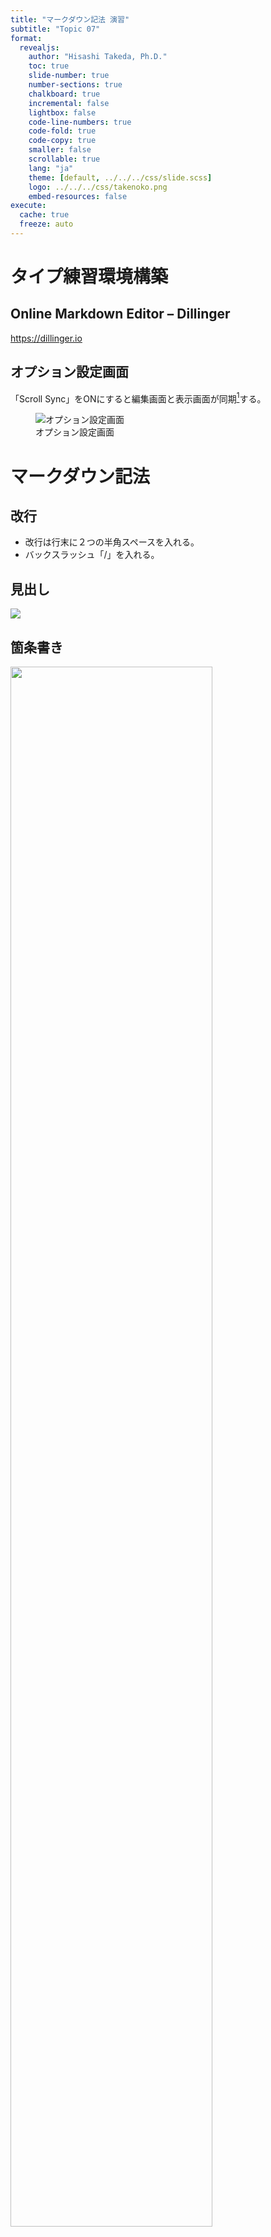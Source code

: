 ---
title: "マークダウン記法 演習"
subtitle: "Topic 07"
format:
  revealjs:
    author: "Hisashi Takeda, Ph.D."
    toc: true
    slide-number: true
    number-sections: true
    chalkboard: true
    incremental: false
    lightbox: false
    code-line-numbers: true
    code-fold: true
    code-copy: true
    smaller: false 
    scrollable: true
    lang: "ja"
    theme: [default, ../../../css/slide.scss]
    logo: ../../../css/takenoko.png
    embed-resources: false 
execute:
  cache: true
  freeze: auto
---

# タイプ練習環境構築

## Online Markdown Editor -- Dillinger

<https://dillinger.io>


## オプション設定画面

「Scroll Sync」をONにすると編集画面と表示画面が同期[^1]する。

![オプション設定画面](./fig/dillinger_options.png)

[^1]: 同時にスクロール

# マークダウン記法

## 改行

- 改行は行末に２つの半角スペースを入れる。
- バックスラッシュ「/」を入れる。

## 見出し

![](./fig/markdown_title_bar.png)

## 箇条書き

![](./fig/markdown_list.png){width=80%}

---

改行し半角4つの後に「*」，「-」，「+」
の記号で入れ子リストを作成できる。

![](./fig/markdown_sublist.png){width=200%}

## 修飾

![](./fig/markdown_decoration.png){width=100%}

## 引用

![](./fig/markdown_quote.png){width=50%}

## ハイパーリンク

![](./fig/markdown_hyperlink.png)

## 数式

数式をインライン（行内；文字の高さで）表示させるには，
数式をLaTeX\fn{「ラテフ」と読む}方式で表記したものを\$マークで括る。
![](./fig/markdown_math_misc.png)

センタリング（中央寄せ）し正しい大きさで数式表示する場合，
\$\$マークで\ruby{括}{くく}る。

![](./fig/markdown_math_sigma.png)
![](./fig/markdown_math_integral.png)

$x$と$dx$の間の半角スペースは，「～」を使う。

## 表

![](./fig/markdown_table1.png)
![](./fig/markdown_table2.png)

## 図

単発的な図を掲載する記法

![](./fig/markdown_mark_command.png)

図を掲載する場所が複数あるときに便利な記法

![](./fig/markdown_mark_command2.png)

---
